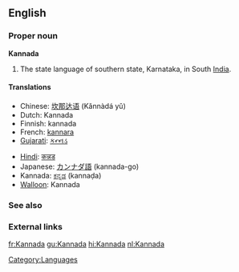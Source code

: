 ==English==
===Proper noun===
{{wikipedia}}
'''Kannada'''
#The state language of southern state, Karnataka, in South [[India]].

====Translations====
{{top}}
*Chinese: [[坎那达语]] (Kǎnnàdá yǔ)
*Dutch: Kannada
*Finnish: kannada
*French: [[kannara]] {{m}}
*[[Gujarati]]: [[કન્નડ]]
{{mid}}
*[[Hindi]]: [[कन्नड]]
*Japanese: [[カンナダ語]] (kannada-go)
*Kannada: [[ಕನ್ನಡ]] (kannaḍa)
*[[Walloon]]: Kannada
{{bottom}}

===See also===
{{interwiktionary|code=kn}}

===External links===
{{ethnologue|code=kan}}

[[Category:Languages]]

[[fr:Kannada]]
[[gu:Kannada]]
[[hi:Kannada]]
[[nl:Kannada]]